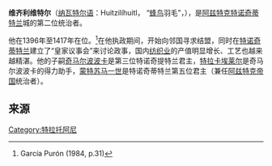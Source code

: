 {{Infobox monarch
| name            =维齐利维特尔
| title           =第二位[[阿兹特克帝国#统治者|阿兹特克特诺奇蒂特兰君主]]
| image           =Huitzilíhuitl.gif
| caption         =
| reign           =1396年–1417年
| coronation      =1月22日
| predecessor     =[[阿卡马皮奇特利|阿卡马皮奇特利]]
| successor       =[[奇马尔波波卡|奇马尔波波卡]]
| spouse 1        =阿亚赫西瓦特尔女王
| spouse 2        =卡卡马西瓦特尔女王<br/>米亚瓦希维特尔女王<br/>米亚瓦索奇特辛女王
| issue           =[[奇马尔波波卡|奇马尔波波卡]]<br/>[[特拉卡埃莱尔（一世）|特拉卡埃莱尔（一世）]]<br/>[[蒙特苏马一世|蒙特苏马一世]]<br/>韦韦萨卡<br/>西特拉尔科瓦特尔<br/>阿斯塔科瓦特尔<br/>阿西克约特辛<br/>库瓦赫齐齐米特辛<br/>西科诺克<br/>特奥特拉特拉赫基<br/>奎特拉瓦特辛<br/>米卡约西瓦特尔<br/>马特拉尔西瓦特辛
| father          =[[阿卡马皮奇特利|阿卡马皮奇特利]]
| mother          =[[特斯卡特兰·米亚瓦特辛|特斯卡特兰·米亚瓦特辛]]女王
| birth_date   =1379年
| birth_place  =[[特诺奇蒂特兰|特诺奇蒂特兰]]
| death_date   =1417年
|}}
'''维齐利维特尔'''（[[纳瓦特尔语|纳瓦特尔语]]：Huitzilíhuitl， {{IPA-nah|wit͡siˈliʔwit͡ɬ|-|Witsiliwitl.ogg}}“[[蜂鸟|蜂鸟]]羽毛”，{{bd|14世纪|?|1417年||catIdx=H}}），是[[阿兹特克|阿兹特克]][[特诺奇蒂特兰|特诺奇蒂特兰]]城的第二位统治者。

他在1396年至1417年在位。<ref name="puron31">García Purón (1984, p.31)</ref>在他执政期间，开始向邻国寻求结盟，同时在[[特诺奇蒂特兰|特诺奇蒂特兰]]建立了“皇家议事会”来讨论政事，国内[[纺织业|纺织业]]的产值明显增长、工艺也越来越精湛。他的子嗣[[奇马尔波波卡|奇马尔波波卡]]是第三位特诺奇提特兰君主，[[特拉卡埃莱尔|特拉卡埃莱尔]]是奇马尔波波卡的得力助手，[[蒙特苏马一世|蒙特苏马一世]]是特诺奇蒂特兰第五位君主（兼任[[阿兹特克帝国|阿兹特克帝国]]统治者）。

== 来源 ==
{{reflist}}
: {{cite book |author={{Aut|García Puron, Manuel}} |year=1984 |title=México y sus gobernantes: biografías, {{nowrap|vol. 1}}: México indígena -- la conquista -- el virreinato |edition=Revised |others=with revisions by Salvador Rivero y Martínez |series=Biblioteca mexicana, {{nowrap|no. 32}}|location=México, D.F |publisher=[[Joaquín_Porrúa|Joaquín Porrúa]] |oclc=11543389}} {{es icon}}
{{Tlahtoāni}}
[[Category:特拉托阿尼|Category:特拉托阿尼]]